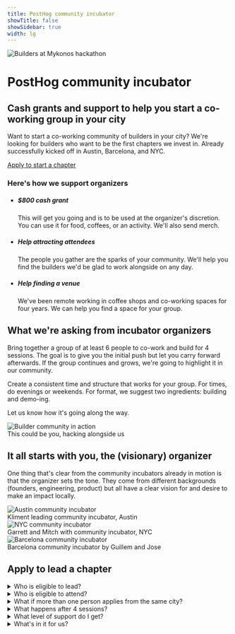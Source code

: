 ```yaml
---
title: PostHog community incubator
showTitle: false
showSidebar: true
width: lg
---
```



<div className="md:-mt-12 flex flex-col lg:flex-row-reverse gap-8 md:items-center">

<div className="flex-1 lg:flex-[0_0_400px] xl:flex-[0_0_600px]">
  <img
    src="https://res.cloudinary.com/dmukukwp6/image/upload/f_webp,h_680,w_1209,c_fill,g_auto,q_auto/mykonoshackathon_979cf7bec6?_a=AXAH4nI0"
    alt="Builders at Mykonos hackathon"
    className="w-full shadow-xl rounded"
  />
</div>

<div className="mx-auto lg:my-6">
  <h1 className="text-4xl lg:!text-5xl !mb-1">PostHog community incubator</h1>
  <h2 className="!text-xl font-semibold mb-6 opacity-70">Cash grants and support to help you start a <span className="whitespace-nowrap">co-working</span> group in your city</h2>


  <p className="text-lg lg:text-xl mt-4 mb-4">
    Want to start a co-working community of builders in your city? We're looking for builders who want to be the first chapters we invest in. Already successfully kicked off in <Link to="https://github.com/PostHog/meta/issues/327#issuecomment-3067453536">Austin</Link>, <Link to="https://github.com/PostHog/meta/issues/331#issuecomment-3119258647">Barcelona</Link>, and <Link to="https://github.com/PostHog/meta/issues/336#issuecomment-3097106340">NYC</Link>.
  </p>

  <a href="#apply" className="inline-block mb-10">
    <CallToAction to="#apply" type="primary">Apply to start a chapter</CallToAction>
  </a>
  
</div>

</div>

<div className="my-12 md:my-24">
  <h3 className="text-2xl lg:text-4xl m-0 md:text-center mb-6">Here's how we support organizers</h3>
  <div className="flex justify-center">
    <ul className="m-0 p-0 list-none inline-grid sm:grid-cols-2 lg:grid-cols-3 gap-[10px] justify-evenly relative md:text-center sm:text-left">
      <li className="bg-accent dark:bg-accent-dark relative md:max-w-md py-4 md:py-8 pl-4 pr-2 md:px-12 lg:px-8 rounded-2xl shadow-sm transition-colors duration-300">
        <h5 className="text-xl font-extrabold !m-0 pb-1 pr-4 text-black dark:text-white">$800 cash grant</h5>
        <p className="m-0 text-[15px] text-gray-800 dark:text-gray-300">
          This will get you going and is to be used at the organizer's discretion. You can use it for food, coffees, or an activity. We'll also send merch. 
        </p>
      </li>
      <li className="bg-accent dark:bg-accent-dark relative md:max-w-md py-4 md:py-8 pl-4 pr-2 md:px-12 lg:px-8 rounded-2xl shadow-sm transition-colors duration-300">
        <h5 className="text-xl font-extrabold !m-0 pb-1 pr-4 text-black dark:text-white">Help attracting attendees</h5>
        <p className="m-0 text-[15px] text-gray-800 dark:text-gray-300">
          The people you gather are the sparks of your community. We'll help you find the builders we'd be glad to work alongside on any day. 
        </p>
      </li>
      <li className="bg-accent dark:bg-accent-dark relative md:max-w-md py-4 md:py-8 pl-4 pr-2 md:px-12 lg:px-8 rounded-2xl shadow-sm transition-colors duration-300">
        <h5 className="text-xl font-extrabold !m-0 pb-1 pr-4 text-black dark:text-white">Help finding a venue</h5>
        <p className="m-0 text-[15px] text-gray-800 dark:text-gray-300">
          We've been remote working in coffee shops and co-working spaces for four years. We can help you find a space for your group.
        </p>
      </li>
    </ul>
  </div>
</div>

<div className="grid md:grid-cols-2 gap-8 items-start mt-6">
  <div>
    <h2 className="text-3xl lg:text-4xl mb-6">What we're asking from incubator organizers</h2>
    <p>
      Bring together a group of at least 6 people to co-work and build for 4 sessions. The goal is to give you the initial push but let you carry forward afterwards. If the group continues and grows, we're going to highlight it in our community. 
    </p>
    <p>
      Create a consistent time and structure that works for your group. For times, do evenings or weekends. For format, we suggest two ingredients: building and demo-ing.
    </p>
    <p>
      Let us know how it's going along the way.
    </p>
  </div>
  <div className="relative">
    <div className="border-8 border-white shadow-xl rounded relative rotate-1">
      <img
        src="https://res.cloudinary.com/dmukukwp6/image/upload/cambridge_9a4e27f42e"
        alt="Builder community in action"
        className="w-full"
      />
      <div className="absolute bottom-0 left-0 w-full text-white bg-gradient-to-b from-black/0 to-black/50 p-2 pt-8 text-sm">
        This could be you, hacking alongside us
      </div>
    </div>
  </div>
</div>

<div className="mt-6">
  <div className="text-center max-w-4xl mx-auto mb-12">
    <h2 className="text-3xl lg:text-4xl mb-6">It all starts with you, the (visionary) organizer</h2>
    <div className="space-y-4 text-lg">
      <p>
        One thing that's clear from the community incubators already in motion is that the organizer sets the tone. They come from different backgrounds (founders, engineering, product) but all have a clear vision for and desire to make an impact locally.
      </p>
    </div>
  </div>
</div>

<div className="grid grid-cols-1 md:grid-cols-3 gap-6 max-w-6xl mx-auto">
  <div className="relative">
    <div className="border-8 border-white shadow-xl rounded relative rotate-1">
      <img
        src="https://res.cloudinary.com/dmukukwp6/image/upload/Austin_community_incubator_photo_1049a2853e.png"
        alt="Austin community incubator"
        className="w-full"
      />
       <div className="absolute bottom-0 left-0 w-full text-white bg-gradient-to-b from-black/0 to-black/50 p-2 pt-8 text-sm">
        Kliment leading community incubator, Austin
      </div>
    </div>
  </div>

  <div className="relative">
    <div className="border-8 border-white shadow-xl rounded relative -rotate-1">
      <img
        src="https://res.cloudinary.com/dmukukwp6/image/upload/NYC_community_incubator_photo_57f844e7c4.jpeg"
        alt="NYC community incubator"
        className="w-full"
      />
       <div className="absolute bottom-0 left-0 w-full text-white bg-gradient-to-b from-black/0 to-black/50 p-2 pt-8 text-sm">
        Garrett and Mitch with community incubator, NYC
      </div>
    </div>
  </div>

  <div className="relative">
    <div className="border-8 border-white shadow-xl rounded relative rotate-1">
      <img
        src="https://res.cloudinary.com/dmukukwp6/image/upload/Barcelona_community_incubator_photo_bc90b36bbe.png"
        alt="Barcelona community incubator"
        className="w-full"
      />
       <div className="absolute bottom-0 left-0 w-full text-white bg-gradient-to-b from-black/0 to-black/50 p-2 pt-8 text-sm">
        Barcelona community incubator by Guillem and Jose
      </div>
    </div>
  </div>
</div>

<section id="apply" className="pt-6 md:pt-12">
<div className="max-w-screen-md mx-auto">
<h2 className="text-3xl lg:text-4xl text-center mb-8">Apply to lead a chapter</h2>

<CommunityIncubatorForm />

</div>
</section>

<section className="my-12 md:my-24 px-5">
<div className="max-w-screen-md mx-auto space-y-1">
<details>
<summary>Who is eligible to lead?</summary>
<p>You are someone who really wants to get together with other builders. You are plugged into your local ecosystem and operate with a bias for action.</p>
</details>

<details>
<summary>Who is eligible to attend?</summary>
<p>Individuals or small teams who are already or want to build products.</p>
</details>

<details>
<summary>What if more than one person applies from the same city?</summary>
<p>If it's a major city (population of 1 million or more), that's not a problem. If it's a smaller city, we'll connect you with other applicants from the same city.</p>
</details>

<details>
<summary>What happens after 4 sessions?</summary>
<p>You've now bootstrapped a community, keep it going. If you didn't get the traction required to keep it going, let's learn about what happened and iterate for the next one.</p>
</details>

<details>
<summary>What level of support do I get?</summary>
<p>We're looking for organizers who can drive this builder community with limited support from us. Venue? Participants? Promotion? This is up to you. Still, we'll be here to help along the way. We also have existing community organizers who can serve as inspiration.</p>
</details>

<details>
<summary>What's in it for us?</summary>
<p>We are excited about helping to bootstrap communities of builders around the world. That's what we're in it for. No one needs to use PostHog as part of this initiative.</p>
</details>
    
</div>
</section>